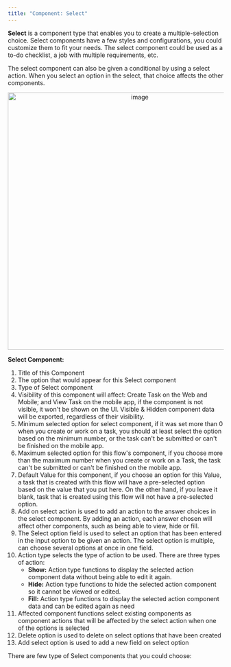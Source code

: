 ```yaml
---
title: "Component: Select"
---
```


**Select** is a component type that enables you to create a multiple-selection choice. Select components have a few styles and configurations, you could customize them to fit your needs. The select component could be used as a to-do checklist, a job with multiple requirements, etc.

The select component can also be given a conditional by using a select action. When you select an option in the select, that choice affects the other components.

<div align="center">
  <img src="https://t3837933.p.clickup-attachments.com/t3837933/31e50c71-d16f-415e-9353-362a739fa6ac/image.png" alt="image" width="600" />
</div>

**Select Component:**

 1. Title of this Component
 2. The option that would appear for this Select component
 3. Type of Select component
 4. Visibility of this component will affect: Create Task on the Web and Mobile; and View Task on the mobile app, if the component is not visible, it won't be shown on the UI. Visible & Hidden component data will be exported, regardless of their visibility.
 5. Minimum selected option for select component, if it was set more than 0 when you create or work on a task, you should at least select the option based on the minimum number, or the task can't be submitted or can't be finished on the mobile app.
 6. Maximum selected option for this flow's component, if you choose more than the maximum number when you create or work on a Task, the task can't be submitted or can't be finished on the mobile app.
 7. Default Value for this component, if you choose an option for this Value, a task that is created with this flow will have a pre-selected option based on the value that you put here. On the other hand, if you leave it blank, task that is created using this flow will not have a pre-selected option.
 8. Add on select action is used to add an action to the answer choices in the select component. By adding an action, each answer chosen will affect other components, such as being able to view, hide or fill.
 9. The Select option field is used to select an option that has been entered in the input option to be given an action. The select option is multiple, can choose several options at once in one field.
10. Action type selects the type of action to be used. There are three types of action:
    - **Show:** Action type functions to display the selected action component data without being able to edit it again.
    - **Hide:** Action type functions to hide the selected action component so it cannot be viewed or edited.
    - **Fill:** Action type functions to display the selected action component data and can be edited again as need
11. Affected component functions select existing components as component actions that will be affected by the select action when one of the options is selected
12. Delete option is used to delete on select options that have been created
13. Add select option is used to add a new field on select option

There are few type of Select components that you could choose: